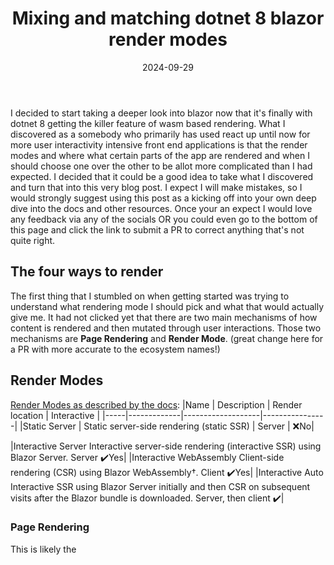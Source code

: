 ﻿---
title: Mixing and matching dotnet 8 blazor render modes
date: 2024-09-29
excerpt: When you are first getting started with the rendering options of blazor it can sometimes be hard to understand what to use
image: ./dddmelb.jpg
socialImage: ./dddmelb.jpg
tags: ["dotnetcore", "c#", "blazor"]
---

I decided to start taking a deeper look into blazor now that it's finally with dotnet 8 getting the killer feature of
wasm based rendering. What I discovered as a somebody who primarily has used react up until now for more user interactivity
intensive front end applications is that the render modes and where what certain parts of the app are rendered and when
I should choose one over the other to be allot more complicated than I had expected. I decided that it could be a good
idea to take what I discovered and turn that into this very blog post. I expect I will make mistakes, so I would strongly
suggest using this post as a kicking off into your own deep dive into the docs and other resources. Once your an expect
I would love any feedback via any of the socials OR you could even go to the bottom of this page and click the link
to submit a PR to correct anything that's not quite right.

## The four ways to render
The first thing that I stumbled on when getting started was trying to understand what rendering mode I should pick
and what that would actually give me. It had not clicked yet that there are two main mechanisms of how content is
rendered and then mutated through user interactions. Those two mechanisms are **Page Rendering** and **Render Mode**.
(great change here for a PR with more accurate to the ecosystem names!)

## Render Modes
[Render Modes as described by the docs](https://learn.microsoft.com/en-us/aspnet/core/blazor/components/render-modes?view=aspnetcore-8.0&viewFallbackFrom=aspnetcore-6.0):
|Name |	Description | 	Render location | 	Interactive |
|-----|-------------|-------------------|----------------|
|Static Server |	Static server-side rendering (static SSR) |	Server |	❌No|

|Interactive Server 	Interactive server-side rendering (interactive SSR) using Blazor Server. 	Server 	✔️Yes|
|Interactive WebAssembly 	Client-side rendering (CSR) using Blazor WebAssembly†. 	Client 	✔️Yes|
|Interactive Auto 	Interactive SSR using Blazor Server initially and then CSR on subsequent visits after the Blazor bundle is downloaded. 	Server, then client 	✔️|



### Page Rendering
This is likely the